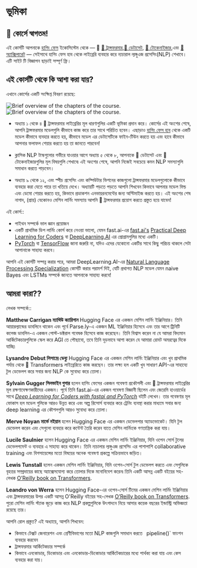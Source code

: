 # ভূমিকা

<CourseFloatingBanner
    chapter={1}
    classNames="absolute z-10 right-0 top-0"
/>

## 🤗 কোর্সে স্বাগতম!

<Youtube id="00GKzGyWFEs" />

এই কোর্সটি আপনাকে [হাগিং ফেস](https://huggingface.co/) ইকোসিস্টেম থেকে — 🤗 
 [🤗 ট্রান্সফরমার](https://github.com/huggingface/transformers),[🤗 ডেটাসেট](https://github.com/huggingface/datasets), [🤗 টোকেনাইজার](https://github.com/huggingface/tokenizers),এবং [🤗 অ্যাক্সিলারেট](https://github.com/huggingface/accelerate) — সেইসাথে হাগিং ফেস হাব থেকে লাইব্রেরি ব্যবহার করে ন্যচারাল ল্যঙ্গুএজ প্রসেসিং(NLP) শেখাবে। এটি সাইট টি বিজ্ঞাপন ছাড়াই সম্পূর্ণ ফ্রি।


## এই কোর্সটি থেকে কি আশা করা যায়?

এখানে কোর্সের একটি সংক্ষিপ্ত বিবরণ রয়েছে:

<div class="flex justify-center">
<img class="block dark:hidden" src="https://huggingface.co/datasets/huggingface-course/documentation-images/resolve/main/en/chapter1/summary.svg" alt="Brief overview of the chapters of the course.">
<img class="hidden dark:block" src="https://huggingface.co/datasets/huggingface-course/documentation-images/resolve/main/en/chapter1/summary-dark.svg" alt="Brief overview of the chapters of the course.">
</div>

- অধ্যায় ১ থেকে ৪ 🤗 ট্রান্সফরমার লাইব্রেরির মূল ধারণাগুলির একটি ভূমিকা প্রদান করে। কোর্সের এই অংশের শেষে, আপনি ট্রান্সফরমার মডেলগুলি কীভাবে কাজ করে তার সাথে পরিচিত হবেন। এছাড়াও [হাগিং ফেস হাব](https://huggingface.co/models) থেকে একটি মডেল কীভাবে ব্যবহার করতে হয়, কীভাবে মডেল এর ডেটাসেটিকে ফাইন-টিউন করতে হয় এবং হাবে কীভাবে আপনার ফলাফল শেয়ার করতে হয় তা জানতে পারবেন!

- ক্লাসিক NLP টাস্কগুলোর গভীরে যাওয়ার আগে অধ্যায় ৫ থেকে ৮, আপনাকে 🤗 ডেটাসেট এবং 🤗 টোকেনাইজারগুলির মূল বিষয়গুলি শেখাবে৷ এই অংশের শেষে, আপনি নিজেই সবচেয়ে কমন NLP সমস্যাগুলি সমাধান করতে পাড়বেন।

- অধ্যায় ৯ থেকে ১২, এবং স্পীচ প্রসেসিং এবং কম্পিউটার ভিশনের কাজগুলো ট্রান্সফরমার মডেলগুলোকে কীভাবে ব্যবহার করা যেতে পারে তা খতিয়ে দেখে। অধ্যায়টি পড়তে পড়তে আপনি শিখবেন কিভাবে আপনার মডেল বিল্ড এবং ডেমো শেয়ার করতে হয়, কিভাবে  প্রডাকশন এনভায়রনমেন্টের জন্য অপ্টিমাইজ করতে হয়। এই অংশের শেষ নাগাদ, (প্রায়) যেকোনও মেশিন লার্নিং সমস্যায় আপনি 🤗 ট্রান্সফরমার প্রয়োগ করতে প্রস্তুত হয়ে যাবেন!


এই কোর্স::

* পাইথন সম্পর্কে ভাল জ্ঞান প্রয়োজন
* একটি প্রাথমিক ডিপ লার্নিং কোর্স করে  নেওয়া ভালো, যেমন fast.ai-এর [fast.ai's](https://www.fast.ai/) [Practical Deep Learning for Coders](https://course.fast.ai/) বা [DeepLearning.AI](https://www.deeplearning.ai/) এর প্রোগ্রামগুলির মধ্যে একটি।
* [PyTorch](https://pytorch.org/) বা [TensorFlow](https://www.tensorflow.org/) জানা জরুরি না, যদিও এদের যেকোনো একটির সাথে কিছু পরিচয় থাকলে সেটা আপানাকে সাহায্য করবে।

আপনি এই কোর্সটি সম্পন্ন করার পরে, আমরা DeepLearning.AI-এর [Natural Language Processing Specialization](https://www.coursera.org/specializations/natural-language-processing?utm_source=deeplearning-ai&utm_medium=institutions&utm_campaign=20211011-nlp-2-hugging_face-page-nlp-refresh) কোর্সটি করার পরামর্শ দিই, যেটি প্রথাগত NLP মডেল যেমন naive Bayes এবং LSTMs সম্পর্কে জানতে আপনাকে সাহায্য করবে!

## আমরা কারা??

লেখক সম্পর্কে::

**Matthew Carrigan ম্যাথিউ ক্যারিগান** Hugging Face এর একজন মেশিন লার্নিং ইঞ্জিনিয়ার। তিনি আয়ারল্যান্ডের ডাবলিনে থাকেন এবং পূর্বে Parse.ly-এ একজন ML ইঞ্জিনিয়ার হিসেবে এবং তার আগে ট্রিনিটি কলেজ ডাবলিন-এ একজন পোস্ট-ডক্টরাল গবেষক হিসেবে কাজ করেছেন। তিনি বিশ্বাস করেন না যে আমরা বিদ্যমান আর্কিটেকচারগুলিকে স্কেল করে AGI তে পৌছাবো, তবে তিনি দৃড়ভাবে আশা করেন যে আমারা রোবট অমরত্বের দিকে যাচ্ছি৷

**Lysandre Debut লিসান্দ্রে ডেব্যু**  Hugging Face এর একজন মেশিন লার্নিং ইঞ্জিনিয়ার এবং খুব প্রাথমিক পর্যায় থেকে 🤗 Transformers লাইব্রেরিতে কাজ করছেন। তার লক্ষ্য হল একটি খুব সাধারণ API-এর সাহায্যে টুল ডেভেলপ করে সবার জন্য NLP কে সুবোধ্য করে তোলা।

**Sylvain Gugger সিলভাইন গুগার** হলেন হাগিং ফেসের একজন গবেষণা প্রকৌশলী এবং 🤗 ট্রান্সফরমার লাইব্রেরির মূল রক্ষণাবেক্ষণকারীদের একজন। পূর্বে তিনি fast.ai-এর একজন গবেষণা বিজ্ঞানী ছিলেন এবং জেরেমি হাওয়ার্ডের সাথে _[Deep Learning for Coders with fastai and PyTorch](https://learning.oreilly.com/library/view/deep-learning-for/9781492045519/)_ বইটি লেখেন। তার গবেষণার মূল ফোকাস হল মডেল গুলিকে আরও উন্নত করে এবং অল্প রিসোর্স ব্যবহার করে ট্রেনিং ব্যবস্থা করার মাধ্যমে সবার জন্য deep learning এর কৌশলগুলি আরও সুবোধ্য করে তোলা।

**Merve Noyan মার্ভে নইয়ান** হলেন  Hugging Face এর একজন ডেভেলপার অ্যাডভোকেট। যিনি টুল ডেভেলপ করেন এবং সেগুলো ব্যবহার করে কন্টেন্ট তৈরি করেন যাতে মেশিন লার্নিংকে গণতান্ত্রিক করা যায়।

**Lucile Saulnier** হলেন Hugging Face এর একজন মেশিন লার্নিং ইঞ্জিনিয়ার, যিনি ওপেন সোর্স টুলের ডেভেলপমেন্ট ও ব্যবহার এ সাহায্য করে থাকেন। তিনি ন্যচালার ল্যঙ্গুএজ প্রসেসিং এর পাশাপাশি collaborative training এবং বিগসায়েন্সের মতো বিষয়ের অনেক গবেষণা প্রকল্পে সক্রিয়ভাবে জড়িত।


**Lewis Tunstall** হলেন একজন মেশিন লার্নিং ইঞ্জিনিয়ার, যিনি ওপেন-সোর্স টুল ডেভেলপ করতে এবং সেগুলিকে বৃহত্তর সম্প্রদায়ের কাছে অ্যাক্সেসযোগ্য করে তোলার দিকে মনোনিবেশ করেন৷ তিনি একটি আসন্ন একটি বইয়ের সহ-লেখক [O’Reilly book on Transformers](https://www.oreilly.com/library/view/natural-language-processing/9781098136789/).


**Leandro von Werra**  হলেন Hugging Face-এর ওপেন-সোর্স টিমের একজন মেশিন লার্নিং ইঞ্জিনিয়ার এবং ট্রান্সফরমারের উপর একটি আসন্ন O'Reilly বইয়ের সহ-লেখক [O’Reilly book on Transformers](https://www.oreilly.com/library/view/natural-language-processing/9781098136789/). পুরো মেশিন লার্নিং স্ট্যাক জুড়ে কাজ করে NLP প্রকল্পগুলিকে উৎপাদনে নিয়ে আসার কয়েক বছরের ইন্ডাস্ট্রি অভিজ্ঞতা রয়েছে তার।


আপনি রোল প্রস্তুত? এই অধ্যায়ে, আপনি শিখবেন:
* কিভাবে টেক্সট জেনারেশন এবং শ্রেণীবিভাগের মতো NLP কাজগুলি সমাধান করতে ` `pipeline()` ফাংশন ব্যবহার করবেন
* ট্রান্সফরমার আর্কিটেকচার সম্পর্কে
* কিভাবে এনকোডার, ডিকোডার এবং এনকোডার-ডিকোডার আর্কিটেকচারের মধ্যে পার্থক্য করা যায় এবং কেস ব্যবহার করা যায়। 
